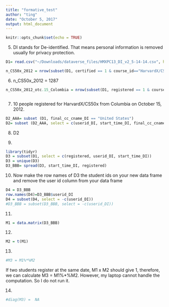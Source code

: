 ```yaml
---
title: "formative_test"
author: "ting"
date: "October 5, 2017"
output: html_document
---
```


```r
knitr::opts_chunk$set(echo = TRUE)
```

5. DI stands for De-identified. That means personal information is removed usually for privacy protection.
```r
D1= read.csv("~/Downloads/dataverse_files/HMXPC13_DI_v2_5-14-14.csv", head=TRUE)

n_CS50x_2012 = nrow(subset(D1, certified == 1 & course_id=="HarvardX/CS50x/2012"))
```

6. n_CS50x_2012 = 1287

```r

n_CS50x_2012_otc.15_Colombia = nrow(subset(D1, registered == 1 & course_id=="HarvardX/CS50x/2012" & start_time_DI == "2012-10-15" & final_cc_cname_DI =="Colombia"))



```
7. 10 people registered for HarvardX/CS50x from Columbia on October 15, 2012.


```r
D2_AAA= subset (D1, final_cc_cname_DI == "United States")
D2= subset (D2_AAA, select = c(userid_DI, start_time_DI, final_cc_cname_DI))

```


8. D2

9. 
```R
library(tidyr)
D3 = subset(D1, select = c(registered, userid_DI, start_time_DI))
D3 = unique(D3)
D3_BBB= spread(D3, start_time_DI, registered)

```

10. Now make the row names of D3 the student ids on your new data frame and remove the user id column from your data frame

```r
D4 = D3_BBB
row.names(D4)=D3_BBB$userid_DI
D4 = subset(D4, select = -c(userid_DI))
#D3_BBB = subset(D3_BBB, select = -c(userid_DI))

```

11. 
```R
M1 = data.matrix(D3_BBB)
```

12.
```r
M2 = t(M1)
```

13. 
```r
#M3 = M1%*%M2
```
If two students register at the same date, M1 x M2 should give 1, therefore, we can calculate M3 = M1%*%M2.
However, my laptop cannot handle the computation. So I do not run it.

14. 

```r
#diag(M3) =  NA
```

